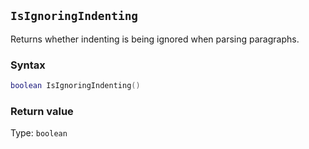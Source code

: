 ::: {.minipage data-latex="{\textwidth}"}
## `IsIgnoringIndenting`

Returns whether indenting is being ignored when parsing paragraphs.

### Syntax {-}

``` .lua
boolean IsIgnoringIndenting()
```

### Return value {-}

Type: `boolean`
:::
